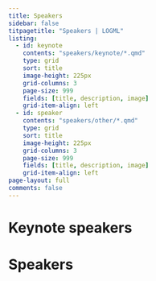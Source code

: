 ```yaml
---
title: Speakers
sidebar: false 
titpagetitle: "Speakers | LOGML"
listing:
  - id: keynote
    contents: "speakers/keynote/*.qmd"
    type: grid
    sort: title
    image-height: 225px
    grid-columns: 3
    page-size: 999
    fields: [title, description, image]
    grid-item-align: left
  - id: speaker
    contents: "speakers/other/*.qmd"
    type: grid
    sort: title
    image-height: 225px
    grid-columns: 3
    page-size: 999
    fields: [title, description, image]
    grid-item-align: left
page-layout: full
comments: false
---
```



# Keynote speakers

:::{#keynote}
:::

# Speakers

:::{#speaker}
:::
